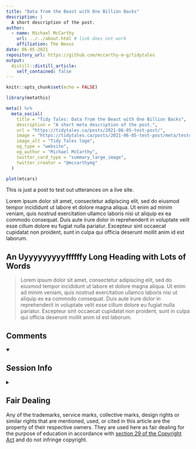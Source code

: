 ```yaml
---
title: "Data from the Beast with One Billion Backs"
description: |
  A short description of the post.
author:
  - name: Michael McCarthy 
    url: ../../about.html # link does not work
    affiliation: The Nexus
date: 06-05-2021
repository_url: https://github.com/mccarthy-m-g/tidytales
output:
  distill::distill_article:
    self_contained: false
---
```


```r
knitr::opts_chunk$set(echo = FALSE)
```

```r
library(metathis)

meta() %>%
  meta_social(
    title = "Tidy Tales: Data from the Beast with One Billion Backs",
    description = "A short meta description of the post.",
    url = "https://tidytales.ca/posts/2021-06-05-test-post/",
    image = "https://tidytales.ca/posts/2021-06-05-test-post/meta/testcard.png",
    image_alt = "Tidy Tales logo",
    og_type = "website",
    og_author = "Michael McCarthy",
    twitter_card_type = "summary_large_image",
    twitter_creator = "@mccarthymg"
  )
```

```r
plot(mtcars)
```

This is just a post to test out utterances on a live site.

Lorem ipsum dolor sit amet, consectetur adipiscing elit, sed do eiusmod tempor incididunt ut labore et dolore magna aliqua. Ut enim ad minim veniam, quis nostrud exercitation ullamco laboris nisi ut aliquip ex ea commodo consequat. Duis aute irure dolor in reprehenderit in voluptate velit esse cillum dolore eu fugiat nulla pariatur. Excepteur sint occaecat cupidatat non proident, sunt in culpa qui officia deserunt mollit anim id est laborum.

## An Uyyyyyyyyyffffffy Long Heading with Lots of Words

> Lorem ipsum dolor sit amet, consectetur adipiscing elit, sed do eiusmod tempor incididunt ut labore et dolore magna aliqua. Ut enim ad minim veniam, quis nostrud exercitation ullamco laboris nisi ut aliquip ex ea commodo consequat. Duis aute irure dolor in reprehenderit in voluptate velit esse cillum dolore eu fugiat nulla pariatur. Excepteur sint occaecat cupidatat non proident, sunt in culpa qui officia deserunt mollit anim id est laborum.

## Comments {.appendix}

<details open class="comment-section">
   <summary>
   </summary>
</details>

## Session Info {.appendix}

<details class="session-info">
   <summary>
   </summary>
```r
sessionInfo()
```
</details>

## Fair Dealing {.appendix}

Any of the trademarks, service marks, collective marks, design rights or similar rights that are mentioned, used, or cited in this article are the property of their respective owners. They are used here as fair dealing for the purpose of education in accordance with [section 29 of the Copyright Act](https://laws-lois.justice.gc.ca/eng/acts/c-42/page-8.html#h-103270) and do not infringe copyright.
